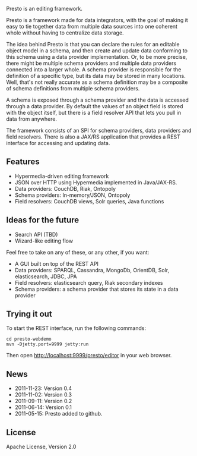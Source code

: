Presto is an editing framework. 

Presto is a framework made for data integrators, with the goal of making it easy to tie together data from multiple data sources into one coherent whole without having to centralize data storage.

The idea behind Presto is that you can declare the rules for an editable object model in a schema, and then create and update data conforming to this schema using a data provider implementation. Or, to be more precise, there might be multiple schema providers and multiple data providers connected into a larger whole. A schema provider is responsible for the definition of a specific type, but its data may be stored in many locations. Well, that's not really accurate as a schema definition may be a composite of schema definitions from multiple schema providers.

A schema is exposed through a schema provider and the data is accessed through a data provider. By default the values of an object field is stored with the object itself, but there is a field resolver API that lets you pull in data from anywhere.

The framework consists of an SPI for schema providers, data providers and field resolvers. There is also a JAX/RS application that provides a REST interface for accessing and updating data.

== Features ==

* Hypermedia-driven editing framework
* JSON over HTTP using Hypermedia implemented in Java/JAX-RS.
* Data providers: CouchDB, Riak, Ontopoly
* Schema providers: In-memory/JSON, Ontopoly
* Field resolvers: CouchDB views, Solr queries, Java functions

== Ideas for the future ==

* Search API (TBD)
* Wizard-like editing flow

Feel free to take on any of these, or any other, if you want:

* A GUI built on top of the REST API
* Data providers: SPARQL, Cassandra, MongoDb, OrientDB, Solr, elasticsearch, JDBC, JPA
* Field resolvers: elasticsearch query, Riak secondary indexes
* Schema providers: a schema provider that stores its state in a data provider

== Trying it out ==

To start the REST interface, run the following commands:

 cd presto-webdemo
 mvn -Djetty.port=9999 jetty:run

Then open http://localhost:9999/presto/editor in your web browser.

== News ==

* 2011-11-23: Version 0.4
* 2011-11-02: Version 0.3
* 2011-09-11: Version 0.2
* 2011-06-14: Version 0.1
* 2011-05-15: Presto added to github.

== License ==
Apache License, Version 2.0

